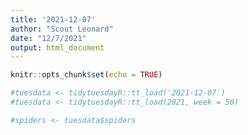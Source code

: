 ```yaml
---
title: '2021-12-07'
author: "Scout Leonard"
date: "12/7/2021"
output: html_document
---
```


```r
knitr::opts_chunk$set(echo = TRUE)
```

```r
#tuesdata <- tidytuesdayR::tt_load('2021-12-07')
#tuesdata <- tidytuesdayR::tt_load(2021, week = 50)

#spiders <- tuesdata$spiders
```

